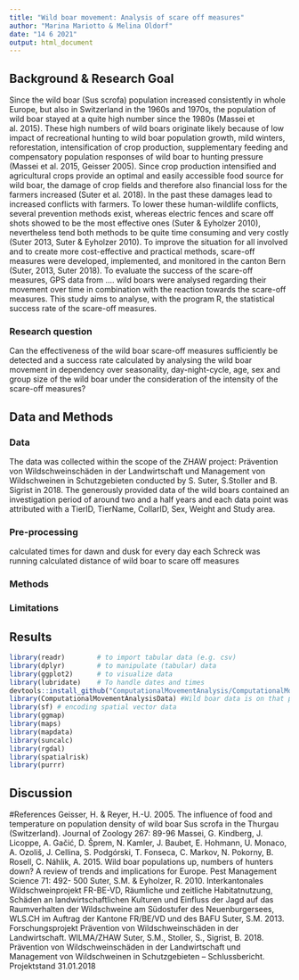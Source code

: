 ```yaml
---
title: "Wild boar movement: Analysis of scare off measures"
author: "Marina Mariotto & Melina Oldorf"
date: "14 6 2021"
output: html_document
---
```

## Background & Research Goal 
Since the wild boar (Sus scrofa) population increased consistently in whole Europe, but also in Switzerland in the 1960s and 1970s, the population of wild boar stayed at a quite high number since the 1980s (Massei et al. 2015). These high numbers of wild boars originate likely because of low impact of recreational hunting to wild boar population growth, mild winters, reforestation, intensification of crop production, supplementary feeding and compensatory population responses of wild boar to hunting pressure (Massei et al. 2015, Geisser 2005). Since crop production intensified and agricultural crops provide an optimal and easily accessible food source for wild boar, the damage of crop fields and therefore also financial loss for the farmers increased (Suter et al. 2018). In the past these damages lead to increased conflicts with farmers. To lower these human-wildlife conflicts, several prevention methods exist, whereas electric fences and scare off shots showed to be the most effective ones (Suter & Eyholzer 2010), nevertheless tend both methods to be quite time consuming and very costly (Suter 2013, Suter & Eyholzer 2010). To improve the situation for all involved and to create more cost-effective and practical methods, scare-off measures were developed, implemented, and monitored in the canton Bern (Suter, 2013, Suter 2018). To evaluate the success of the scare-off measures, GPS data from .... wild boars were analysed regarding their movement over time in combination with the reaction towards the scare-off measures.  This study aims to analyse, with the program R, the statistical success rate of the scare-off measures. 

### Research question
Can the effectiveness of the wild boar scare-off measures sufficiently be detected and a success rate calculated by analysing the wild boar movement in dependency over seasonality, day-night-cycle, age, sex and group size of the wild boar under the consideration of the intensity of the scare-off measures?

## Data and Methods

### Data
The data was collected within the scope of the ZHAW project: Prävention von Wildschweinschäden
in der Landwirtschaft und Management von Wildschweinen in Schutzgebieten conducted by S. Suter, S.Stoller and B. Sigrist in 2018. The generously provided data of the wild boars contained an investigation period of around two and a half years and each data point was attributed with a TierID, TierName, CollarID, Sex, Weight and Study area. 


### Pre-processing 
calculated times for dawn and dusk for every day each Schreck was running
calculated distance of wild boar to scare off measures

### Methods


### Limitations



## Results
```r
library(readr)        # to import tabular data (e.g. csv)
library(dplyr)        # to manipulate (tabular) data
library(ggplot2)      # to visualize data
library(lubridate)    # To handle dates and times
devtools::install_github("ComputationalMovementAnalysis/ComputationalMovementAnalysisData") # getting data from R Package
library(ComputationalMovementAnalysisData) #Wild boar data is on that package
library(sf) # encoding spatial vector data 
library(ggmap)
library(maps)
library(mapdata)
library(suncalc)
library(rgdal)
library(spatialrisk)
library(purrr)
```


## Discussion

#References
Geisser, H. & Reyer, H.-U. 2005. The influence of food and temperature on population density of wild 	boar Sus scrofa in the Thurgau (Switzerland). Journal of Zoology 267: 89-96
Massei, G. Kindberg, J. Licoppe, A. Gačić, D. Šprem, N. Kamler, J. Baubet, E. Hohmann, U. Monaco, A. 	Ozoliš, J. Cellina, S. Podgórski, T. Fonseca, C. Markov, N. Pokorny, B. Rosell, C. Náhlik, A. 2015. 	Wild boar populations up, numbers of hunters down? A review of trends and implications for 	Europe. Pest Management Science 71: 492- 500
Suter, S.M. & Eyholzer, R. 2010. Interkantonales Wildschweinprojekt FR-BE-VD, Räumliche und 	zeitliche Habitatnutzung, Schäden an landwirtschaftlichen Kulturen und Einfluss der Jagd auf 	das Raumverhalten der Wildschweine am Südostufer des Neuenburgersees, WLS.CH im 	Auftrag der Kantone FR/BE/VD und des BAFU
Suter, S.M. 2013. Forschungsprojekt Prävention von Wildschweinschäden in der 	Landwirtschaft. WILMA/ZHAW 
Suter, S.M., Stoller, S., Sigrist, B. 2018. Prävention von Wildschweinschäden in der Landwirtschaft und 	Management von Wildschweinen in Schutzgebieten – Schlussbericht. Projektstand 31.01.2018


